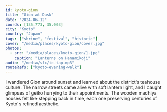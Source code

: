 ```yaml
---
id: kyoto-gion
title: "Gion at Dusk"
date: "2024-06-12"
coords: [135.773, 35.003]
city: "Kyoto"
country: "Japan"
tags: ["shrine", "festival", "historic"]
cover: "/media/places/kyoto-gion/cover.jpg"
photos:
  - src: "/media/places/kyoto-gion/1.jpg"
    caption: "Lanterns on Hanamikoji"
audio: "/media/sfx/ic-tap.mp3"
routeRefs: ["kyoto-evening-walk"]
---
```


I wandered Gion around sunset and learned about the district's teahouse culture. The narrow streets came alive with soft lantern light, and I caught glimpses of geiko hurrying to their appointments. The wooden machiya houses felt like stepping back in time, each one preserving centuries of Kyoto's refined aesthetic.

